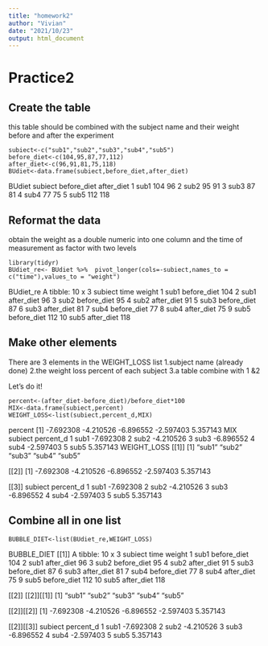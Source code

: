 ```yaml
---
title: "homework2"
author: "Vivian"
date: "2021/10/23"
output: html_document
---
```

# Practice2

## Create the table

this table should be combined with the subject name and their weight before and after the experiment

```get
subiect<-c("sub1","sub2","sub3","sub4","sub5")
before_diet<-c(104,95,87,77,112)
after_diet<-c(96,91,81,75,118)
BUdiet<-data.frame(subiect,before_diet,after_diet)
```
BUdiet
  subiect before_diet after_diet
1    sub1         104         96
2    sub2          95         91
3    sub3          87         81
4    sub4          77         75
5    sub5         112        118


## Reformat the data

obtain the weight as a double numeric into one column and the time of measurement as factor with two levels 

```reformat
library(tidyr)
BUdiet_re<- BUdiet %>%  pivot_longer(cols=-subiect,names_to = c("time"),values_to = "weight")

```
BUdiet_re
A tibble: 10 x 3
   subiect time        weight
   <chr>   <chr>        <dbl>
 1 sub1    before_diet    104
 2 sub1    after_diet      96
 3 sub2    before_diet     95
 4 sub2    after_diet      91
 5 sub3    before_diet     87
 6 sub3    after_diet      81
 7 sub4    before_diet     77
 8 sub4    after_diet      75
 9 sub5    before_diet    112
10 sub5    after_diet     118


## Make other elements
 
There are 3 elements in the WEIGHT_LOSS list
1.subject name (already done)
2.the weight loss percent of each subject
3.a table combine with 1 &2

Let's do it!

```elements
percent<-(after_diet-before_diet)/before_diet*100
MIX<-data.frame(subiect,percent)
WEIGHT_LOSS<-list(subiect,percent_d,MIX)
```
percent
[1] -7.692308 -4.210526 -6.896552 -2.597403  5.357143
MIX
  subiect percent_d
1    sub1 -7.692308
2    sub2 -4.210526
3    sub3 -6.896552
4    sub4 -2.597403
5    sub5  5.357143
WEIGHT_LOSS
[[1]]
[1] "sub1" "sub2" "sub3" "sub4" "sub5"

[[2]]
[1] -7.692308 -4.210526 -6.896552 -2.597403  5.357143

[[3]]
  subiect percent_d
1    sub1 -7.692308
2    sub2 -4.210526
3    sub3 -6.896552
4    sub4 -2.597403
5    sub5  5.357143


## Combine all in one list

```fin
BUBBLE_DIET<-list(BUdiet_re,WEIGHT_LOSS)

```
 BUBBLE_DIET
[[1]]
 A tibble: 10 x 3
   subiect time        weight
   <chr>   <chr>        <dbl>
 1 sub1    before_diet    104
 2 sub1    after_diet      96
 3 sub2    before_diet     95
 4 sub2    after_diet      91
 5 sub3    before_diet     87
 6 sub3    after_diet      81
 7 sub4    before_diet     77
 8 sub4    after_diet      75
 9 sub5    before_diet    112
10 sub5    after_diet     118

[[2]]
[[2]][[1]]
[1] "sub1" "sub2" "sub3" "sub4" "sub5"

[[2]][[2]]
[1] -7.692308 -4.210526 -6.896552 -2.597403  5.357143

[[2]][[3]]
  subiect percent_d
1    sub1 -7.692308
2    sub2 -4.210526
3    sub3 -6.896552
4    sub4 -2.597403
5    sub5  5.357143
